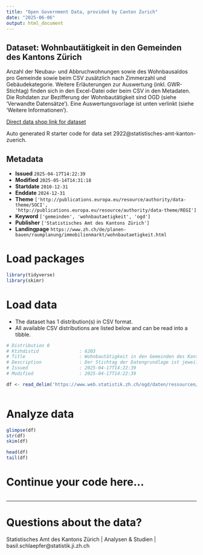 ```yaml
---
title: "Open Government Data, provided by Canton Zurich"
date: "2025-06-06"
output: html_document
---
```


## Dataset: Wohnbautätigkeit in den Gemeinden des Kantons Zürich

Anzahl der Neubau- und Abbruchwohnungen sowie des Wohnbausaldos pro Gemeinde sowie beim CSV zusätzlich nach Zimmerzahl und Gebäudekategorie. Weitere Erläuterungen zur Auswertung (inkl. GWR-Stichtag) finden sich in den Excel-Datei oder beim CSV in den Metadaten. Die Rohdaten zur Bezifferung der Wohnbautätigkeit sind OGD (siehe 'Verwandte Datensätze'). Eine Auswertungsvorlage ist unten verlinkt (siehe 'Weitere Informationen').

[Direct data shop link for dataset](https://www.zh.ch/de/politik-staat/statistik-daten/datenkatalog.html#/datasets/2922@statistisches-amt-kanton-zuerich)

Auto generated R starter code for data set 2922@statistisches-amt-kanton-zuerich.

## Metadata

- **Issued** `2025-04-17T14:22:39`
- **Modified** `2025-05-14T14:31:18`
- **Startdate** `2010-12-31`
- **Enddate** `2024-12-31`
- **Theme** `['http://publications.europa.eu/resource/authority/data-theme/SOCI', 'http://publications.europa.eu/resource/authority/data-theme/REGI']`
- **Keyword** `['gemeinden', 'wohnbautaetigkeit', 'ogd']`
- **Publisher** `['Statistisches Amt des Kantons Zürich']`
- **Landingpage** `https://www.zh.ch/de/planen-bauen/raumplanung/immobilienmarkt/wohnbautaetigkeit.html`


# Load packages

```r

library(tidyverse)
library(skimr)

```

# Load data

-   The dataset has 1 distribution(s) in CSV format.
-   All available CSV distributions are listed below and can be read into a tibble.

```r

# Distribution 0
# Ktzhdistid               : 6203
# Title                    : Wohnbautätigkeit in den Gemeinden des Kantons Zürich nach Zimmerzahl und Gebäudekategorie
# Description              : Der Stichtag der Datengrundlage ist jeweils der 31. Dezember des letzten ausgewiesenen Jahres. Wohnungen in neuen/abgebrochenen Gebäuden. Aufstockungen bzw. Umbauten wurden nicht berücksichtigt.																	 Aufgrund von Registernachführungen können sich die Zahlen insbsondere für Zeiträume nahe beim Stichtag bei zukünftigen Auswertungen noch ändern.																	 Die Datenaufbereitung basiert auf der Schablone hier: https://www.web.statistik.zh.ch/ogd/daten/ressourcen/KTZH_00002162_00004263.html
# Issued                   : 2025-04-17T14:22:39
# Modified                 : 2025-04-17T14:22:39

df <- read_delim('https://www.web.statistik.zh.ch/ogd/daten/ressourcen/KTZH_00002922_00006203.csv')



```

# Analyze data

```r

glimpse(df)
str(df)
skim(df)

head(df)
tail(df)

```

# Continue your code here...

```r

```

------------------------------------------------------------------------

# Questions about the data?

Statistisches Amt des Kantons Zürich | Analysen & Studien | basil.schlaepfer@statistik.ji.zh.ch
